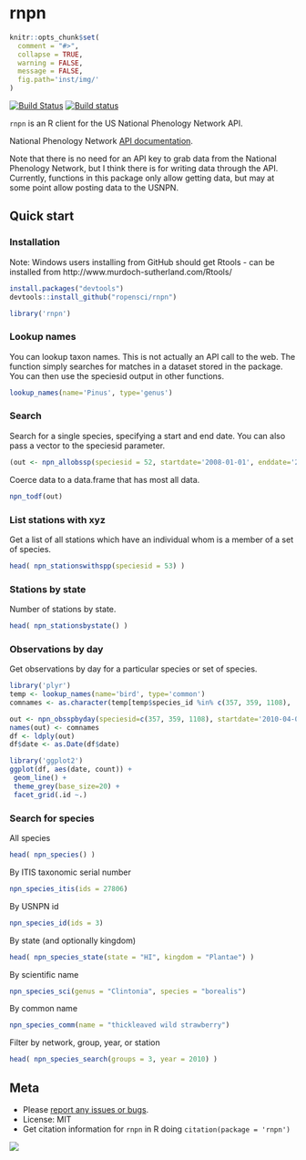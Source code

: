 rnpn
========

```r
knitr::opts_chunk$set(
  comment = "#>",
  collapse = TRUE,
  warning = FALSE,
  message = FALSE,
  fig.path='inst/img/'
)
```

[![Build Status](https://api.travis-ci.org/ropensci/rnpn.png)](https://travis-ci.org/ropensci/rnpn)
[![Build status](https://ci.appveyor.com/api/projects/status/es65utr5jmfmcsrg/branch/master)](https://ci.appveyor.com/project/sckott/rnpn/branch/master)

`rnpn` is an R client for the US National Phenology Network API.

National Phenology Network [API documentation](https://docs.google.com/document/d/1yNjupricKOAXn6tY1sI7-EwkcfwdGUZ7lxYv7fcPjO8/edit?hl=en_US).

Note that there is no need for an API key to grab data from the National Phenology Network, but I think there is for writing data through the API. Currently, functions in this package only allow getting data, but may at some point allow posting data to the USNPN.

## Quick start

### Installation

Note: Windows users installing from GitHub should get Rtools - can be installed from http://www.murdoch-sutherland.com/Rtools/

```r
install.packages("devtools")
devtools::install_github("ropensci/rnpn")
```

```r
library('rnpn')
```

### Lookup names

You can lookup taxon names. This is not actually an API call to the web. The function simply searches for matches in a dataset stored in the package. You can then use the speciesid output in other functions.

```r
lookup_names(name='Pinus', type='genus')
```

### Search

Search for a single species, specifying a start and end date. You can also pass a vector to the speciesid parameter.

```r
(out <- npn_allobssp(speciesid = 52, startdate='2008-01-01', enddate='2010-12-31'))
```

Coerce data to a data.frame that has most all data.

```r
npn_todf(out)
```

### List stations with xyz

Get a list of all stations which have an individual whom is a member of a set of species.

```r
head( npn_stationswithspp(speciesid = 53) )
```

### Stations by state

Number of stations by state.

```r
head( npn_stationsbystate() )
```

### Observations by day

Get observations by day for a particular species or set of species.

```r
library('plyr')
temp <- lookup_names(name='bird', type='common')
comnames <- as.character(temp[temp$species_id %in% c(357, 359, 1108), 'common_name'])

out <- npn_obsspbyday(speciesid=c(357, 359, 1108), startdate='2010-04-01', enddate='2013-09-31')
names(out) <- comnames
df <- ldply(out)
df$date <- as.Date(df$date)

library('ggplot2')
ggplot(df, aes(date, count)) +
 geom_line() +
 theme_grey(base_size=20) +
 facet_grid(.id ~.)
```

### Search for species

All species

```r
head( npn_species() )
```

By ITIS taxonomic serial number

```r
npn_species_itis(ids = 27806)
```

By USNPN id

```r
npn_species_id(ids = 3)
```

By state (and optionally kingdom)

```r
head( npn_species_state(state = "HI", kingdom = "Plantae") )
```

By scientific name

```r
npn_species_sci(genus = "Clintonia", species = "borealis")
```

By common name

```r
npn_species_comm(name = "thickleaved wild strawberry")
```

Filter by network, group, year, or station

```r
head( npn_species_search(groups = 3, year = 2010) )
```

## Meta

* Please [report any issues or bugs](https://github.com/ropensci/rnpn/issues).
* License: MIT
* Get citation information for `rnpn` in R doing `citation(package = 'rnpn')`

[![](http://ropensci.org/public_images/github_footer.png)](http://ropensci.org)
